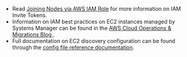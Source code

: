 - Read [Joining Nodes via AWS IAM
  Role](../../enroll-resources/agents/aws-iam.mdx)
for more information on IAM Invite Tokens.
- Information on IAM best practices on EC2 instances managed by Systems
Manager can be found in the [AWS Cloud Operations & Migrations Blog
](https://aws.amazon.com/blogs/mt/applying-managed-instance-policy-best-practices/).
- Full documentation on EC2 discovery configuration can be found through the [
config file reference documentation](../../reference/deployment/config.mdx).